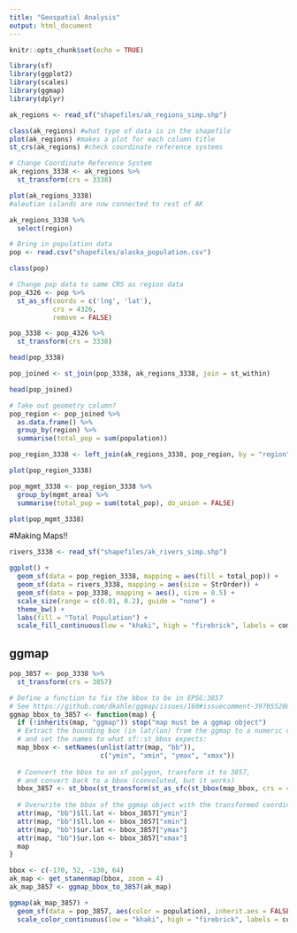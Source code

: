 ```yaml
---
title: "Geospatial Analysis"
output: html_document
---
```


```r
knitr::opts_chunk$set(echo = TRUE)
```

```r
library(sf)
library(ggplot2)
library(scales)
library(ggmap)
library(dplyr)
```

```r
ak_regions <- read_sf("shapefiles/ak_regions_simp.shp")

class(ak_regions) #what type of data is in the shapefile
plot(ak_regions) #makes a plot for each column title
st_crs(ak_regions) #check coordinate reference systems
```

```r
# Change Coordinate Reference System
ak_regions_3338 <- ak_regions %>% 
  st_transform(crs = 3338)

plot(ak_regions_3338)
#aleutian islands are now connected to rest of AK
```

```r
ak_regions_3338 %>% 
  select(region)
```

```r
# Bring in population data
pop <- read.csv("shapefiles/alaska_population.csv")

class(pop)

```

```r
# Change pop data to same CRS as region data
pop_4326 <- pop %>% 
  st_as_sf(coords = c('lng', 'lat'),
           crs = 4326,
           remove = FALSE)

pop_3338 <- pop_4326 %>% 
  st_transform(crs = 3338)

head(pop_3338)

```

```r
pop_joined <- st_join(pop_3338, ak_regions_3338, join = st_within)

head(pop_joined)
```

```r
# Take out geometry column?
pop_region <- pop_joined %>% 
  as.data.frame() %>% 
  group_by(region) %>% 
  summarise(total_pop = sum(population))

pop_region_3338 <- left_join(ak_regions_3338, pop_region, by = "region")

plot(pop_region_3338)
```

```r
pop_mgmt_3338 <- pop_region_3338 %>% 
  group_by(mgmt_area) %>% 
  summarise(total_pop = sum(total_pop), do_union = FALSE)

plot(pop_mgmt_3338)
```


#Making Maps!!

```r
rivers_3338 <- read_sf("shapefiles/ak_rivers_simp.shp")
```


```r
ggplot() +
  geom_sf(data = pop_region_3338, mapping = aes(fill = total_pop)) +
  geom_sf(data = rivers_3338, mapping = aes(size = StrOrder)) +
  geom_sf(data = pop_3338, mapping = aes(), size = 0.5) +
  scale_size(range = c(0.01, 0.2), guide = "none") +
  theme_bw() +
  labs(fill = "Total Population") +
  scale_fill_continuous(low = "khaki", high = "firebrick", labels = comma)
```

## ggmap

```r
pop_3857 <- pop_3338 %>% 
  st_transform(crs = 3857)
```

```r
# Define a function to fix the bbox to be in EPSG:3857
# See https://github.com/dkahle/ggmap/issues/160#issuecomment-397055208
ggmap_bbox_to_3857 <- function(map) {
  if (!inherits(map, "ggmap")) stop("map must be a ggmap object")
  # Extract the bounding box (in lat/lon) from the ggmap to a numeric vector, 
  # and set the names to what sf::st_bbox expects:
  map_bbox <- setNames(unlist(attr(map, "bb")), 
                       c("ymin", "xmin", "ymax", "xmax"))
  
  # Coonvert the bbox to an sf polygon, transform it to 3857, 
  # and convert back to a bbox (convoluted, but it works)
  bbox_3857 <- st_bbox(st_transform(st_as_sfc(st_bbox(map_bbox, crs = 4326)), 3857))
  
  # Overwrite the bbox of the ggmap object with the transformed coordinates 
  attr(map, "bb")$ll.lat <- bbox_3857["ymin"]
  attr(map, "bb")$ll.lon <- bbox_3857["xmin"]
  attr(map, "bb")$ur.lat <- bbox_3857["ymax"]
  attr(map, "bb")$ur.lon <- bbox_3857["xmax"]
  map
}
```

```r
bbox <- c(-170, 52, -130, 64)
ak_map <- get_stamenmap(bbox, zoom = 4)
ak_map_3857 <- ggmap_bbox_to_3857(ak_map)
```

```r
ggmap(ak_map_3857) +
  geom_sf(data = pop_3857, aes(color = population), inherit.aes = FALSE) +
  scale_color_continuous(low = "khaki", high = "firebrick", labels = comma)
```







